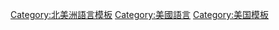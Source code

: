 {{template category}}
[[Category:北美洲語言模板|Category:北美洲語言模板]]
[[Category:美國語言|Category:美國語言]]
[[Category:美国模板|Category:美国模板]]